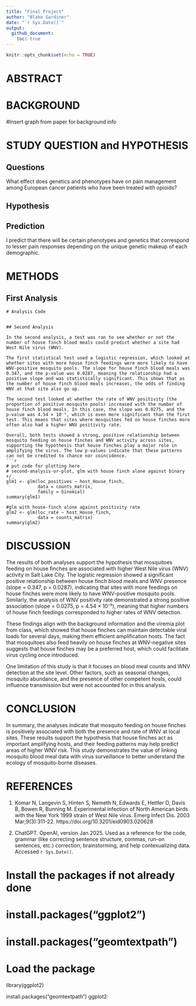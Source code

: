 ```yaml
---
title: "Final Project"
author: "Blake Gardiner"
date: "`r Sys.Date()`"
output:
  github_document:
    toc: true
---
```


```r
knitr::opts_chunk$set(echo = TRUE)
```
# ABSTRACT



# BACKGROUND




#Insert graph from paper for background info

# STUDY QUESTION and HYPOTHESIS

## Questions  
What effect does genetics and phenotypes have on pain management among European cancer patients who have been treated with opioids?

## Hypothesis 

  
## Prediction
I predict that there will be certain phenotypes and genetics that correspond to lesser pain responses depending on the unique genetic makeup of each demographic.

# METHODS


## First Analysis

``` 
# Analysis Code


## Second Analysis

In the second analysis, a test was ran to see whether or not the number of house finch blood meals could predict whether a site had West Nile virus (WNV).

The first statistical test used a logistic regression, which looked at whether sites with more house finch feedings were more likely to have WNV-positive mosquito pools. The slope for house finch blood meals was 0.347, and the p-value was 0.0287, meaning the relationship had a positive slope and was statistically significant. This shows that as the number of house finch blood meals increases, the odds of finding WNV at that site also go up.

The second test looked at whether the rate of WNV positivity (the proportion of positive mosquito pools) increased with the number of house finch blood meals. In this case, the slope was 0.0275, and the p-value was 4.54 × 10⁻⁵, which is even more significant than the first test. This means that sites where mosquitoes fed on house finches more often also had a higher WNV positivity rate.

Overall, both tests showed a strong, positive relationship between mosquito feeding on house finches and WNV activity across sites, supporting the hypothesis that house finches play a major role in amplifying the virus. The low p-values indicate that these patterns can not be credited to chance nor coincidence. 
```r
# put code for plotting here
# second-analysis-or-plot, glm with house finch alone against binary +/_
glm1 <- glm(loc_positives ~ host_House_finch,
            data = counts_matrix,
            family = binomial)
summary(glm1)

#glm with house-finch alone against positivity rate
glm2 <- glm(loc_rate ~ host_House_finch,
            data = counts_matrix)
summary(glm2)
```

# DISCUSSION

The results of both analyses support the hypothesis that mosquitoes feeding on house finches are associated with higher West Nile virus (WNV) activity in Salt Lake City. The logistic regression showed a significant positive relationship between house finch blood meals and WNV presence (slope = 0.347, p = 0.0287), indicating that sites with more feedings on house finches were more likely to have WNV-positive mosquito pools. Similarly, the analysis of WNV positivity rate demonstrated a strong positive association (slope = 0.0275, p = 4.54 × 10⁻⁵), meaning that higher numbers of house finch feedings corresponded to higher rates of WNV detection.

These findings align with the background information and the viremia plot from class, which showed that house finches can maintain detectable viral loads for several days, making them efficient amplification hosts. The fact that mosquitoes also feed heavily on house finches at WNV-negative sites suggests that house finches may be a preferred host, which could facilitate virus cycling once introduced.

One limitation of this study is that it focuses on blood meal counts and WNV detection at the site level. Other factors, such as seasonal changes, mosquito abundance, and the presence of other competent hosts, could influence transmission but were not accounted for in this analysis.

# CONCLUSION

In summary, the analyses indicate that mosquito feeding on house finches is positively associated with both the presence and rate of WNV at local sites. These results support the hypothesis that house finches act as important amplifying hosts, and their feeding patterns may help predict areas of higher WNV risk. This study demonstrates the value of linking mosquito blood meal data with virus surveillance to better understand the ecology of mosquito-borne diseases.

# REFERENCES     

1. Komar N, Langevin S, Hinten S, Nemeth N, Edwards E, Hettler D, Davis B, Bowen R, Bunning M. Experimental infection of North American birds with the New York 1999 strain of West Nile virus. Emerg Infect Dis. 2003 Mar;9(3):311-22. https://doi.org/10.3201/eid0903.020628

2. ChatGPT. OpenAI, version Jan 2025. Used as a reference for the code, grammar (like correcting sentence structure, commas, run-on sentences, etc.) correction, brainstorming, and help contexualizing data. Accessed `r Sys.Date()`.

# Install the packages if not already done
# install.packages("ggplot2")
# install.packages("geomtextpath")

# Load the package
library(ggplot2)

install.packages("geomtextpath")
ggplot2:


